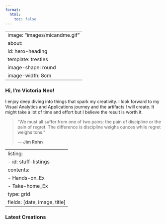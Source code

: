 ```yaml
---
format:
  html:
    toc: false
---
```


---
image: "images/micandme.gif"
about:
  id: hero-heading
  template: trestles
  image-shape: round
  image-width: 8cm
---

::: {#hero-heading}
### Hi, I'm Victoria Neo!

I enjoy deep diving into things that spark my creativity. I look forward to my Visual Analytics and Applications journey and the artifacts I will create. It might take a lot of time and effort but I believe the result is worth it.

> “We must all suffer from one of two pains: the pain of discipline or the pain of regret. The difference is discipline weighs ounces while regret weighs tons.”
>
> ― **Jim Rohn**
:::

---
listing:
  - id: stuff-listings
    contents: 
      - Hands-on_Ex
      - Take-home_Ex
    type: grid
    fields: [date, image, title]
---

### Latest Creations

::: {#stuff-listings}
:::
